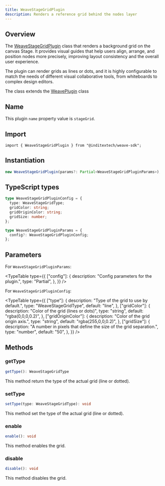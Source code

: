 ```yaml
---
title: WeaveStageGridPlugin
description: Renders a reference grid behind the nodes layer
---
```



## Overview

The [WeaveStageGridPlugin](https://github.com/InditexTech/weavejs/blob/main/code/packages/sdk/src/plugins/stage-grid/stage-grid.ts)
class that renders a background grid on the canvas Stage. It provides visual guides that help users align, arrange,
and position nodes more precisely, improving layout consistency and the overall user experience.

The plugin can render grids as lines or dots, and it is highly configurable to match the needs of different visual
collaborative tools, from whiteboards to complex design editors.

The class extends the [WeavePlugin](/docs/sdk/api-reference/plugins/plugin) class

## Name

This plugin `name` property value is `stageGrid`.

## Import

```shell
import { WeaveStageGridPlugin } from "@inditextech/weave-sdk";
```

## Instantiation

```ts
new WeaveStageGridPlugin(params?: Partial<WeaveStageGridPluginParams>);
```

## TypeScript types

```ts
type WeaveStageGridPluginConfig = {
  type: WeaveStageGridType;
  gridColor: string;
  gridOriginColor: string;
  gridSize: number;
};

type WeaveStageGridPluginParams = {
  config?: WeaveStageGridPluginConfig;
};
```

## Parameters

For `WeaveStageGridPluginParams`:

<TypeTable
  type={{
    ["config"]: {
      description: "Config parameters for the plugin.",
      type: "Partial<WeaveStageGridPluginConfig>",
    },
  }}
/>

For `WeaveStageGridPluginConfig`:

<TypeTable
  type={{
    ["type"]: {
      description: "Type of the grid to use by default.",
      type: "WeaveStageGridType",
      default: "line",
    },
    ["gridColor"]: {
      description: "Color of the grid (lines or dots)",
      type: "string",
      default: "rgba(0,0,0,0.2)",
    },
    ["gridOriginColor"]: {
      description: "Color of the grid origin axis.",
      type: "string",
      default: "rgba(255,0,0,0.2)",
    },
    ["gridSize"]: {
      description:
        "A number in pixels that define the size of the grid separation.",
      type: "number",
      default: "50",
    },
  }}
/>

## Methods

### getType

```ts
getType(): WeaveStageGridType
```

This method return the type of the actual grid (line or dotted).

### setType

```ts
setType(type: WeaveStageGridType): void
```

This method set the type of the actual grid (line or dotted).

### enable

```ts
enable(): void
```

This method enables the grid.

### disable

```ts
disable(): void
```

This method disables the grid.
